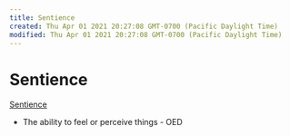 ```yaml
---
title: Sentience
created: Thu Apr 01 2021 20:27:08 GMT-0700 (Pacific Daylight Time)
modified: Thu Apr 01 2021 20:27:08 GMT-0700 (Pacific Daylight Time)
---
```

# Sentience
[Sentience](https://en.wikipedia.org/wiki/Sentience?wprov=sfti1)

- The ability to feel or perceive things - OED
